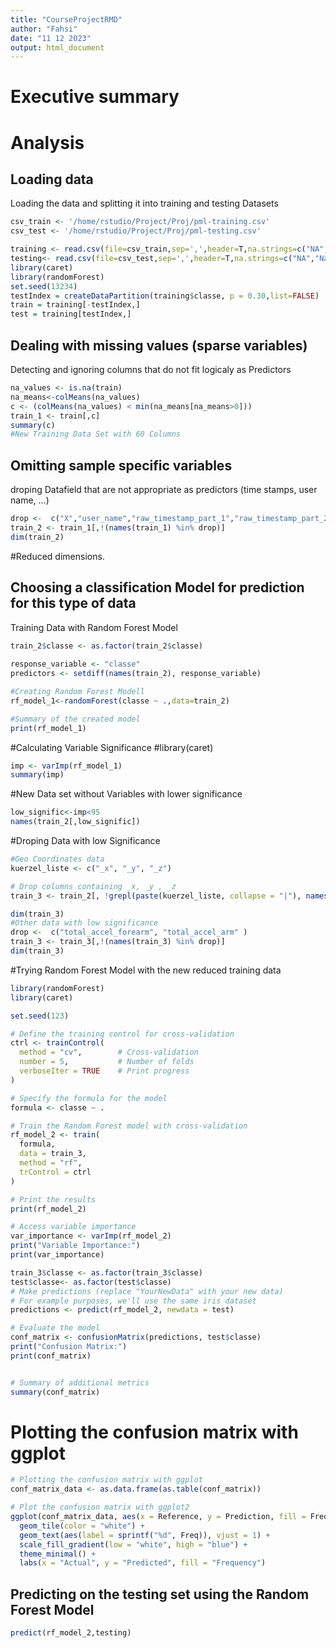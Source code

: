```yaml
---
title: "CourseProjectRMD"
author: "Fahsi"
date: "11 12 2023"
output: html_document
---
```




# Executive summary
# Analysis
## Loading data
Loading the data and splitting it into training and testing Datasets
```r
csv_train <- '/home/rstudio/Project/Proj/pml-training.csv'
csv_test <- '/home/rstudio/Project/Proj/pml-testing.csv'

training <- read.csv(file=csv_train,sep=',',header=T,na.strings=c("NA","NaN", "#DIV/0!"))
testing<- read.csv(file=csv_test,sep=',',header=T,na.strings=c("NA","NaN", "#DIV/0!"))
library(caret) 
library(randomForest)
set.seed(13234)
testIndex = createDataPartition(training$classe, p = 0.30,list=FALSE)
train = training[-testIndex,]
test = training[testIndex,]
```

## Dealing with missing values (sparse variables) 
Detecting and ignoring columns that do not fit logicaly as Predictors 
```r
na_values <- is.na(train)
na_means<-colMeans(na_values)
c <- (colMeans(na_values) < min(na_means[na_means>0]))
train_1 <- train[,c]
summary(c) 
#New Training Data Set with 60 Columns  
```

  
## Omitting sample specific variables
droping Datafield that are not appropriate as predictors (time stamps, user name, ...)
```r
drop <-  c("X","user_name","raw_timestamp_part_1","raw_timestamp_part_2","cvtd_timestamp" ,"new_window","num_window")
train_2 <- train_1[,!(names(train_1) %in% drop)]
dim(train_2)
```
#Reduced dimensions.

## Choosing a classification Model for prediction for this type of data 
Training Data with Random Forest Model 
```r
train_2$classe <- as.factor(train_2$classe)
 
response_variable <- "classe"
predictors <- setdiff(names(train_2), response_variable)

#Creating Random Forest Modell
rf_model_1<-randomForest(classe ~ .,data=train_2)

#Summary of the created model
print(rf_model_1)
```
#Calculating Variable Significance
#library(caret)

```r
imp <- varImp(rf_model_1)
summary(imp)
```

#New Data set without Variables with lower significance 
```r
low_signific<-imp<95
names(train_2[,low_signific])
```

#Droping Data with low Significance

```r
#Geo Coordinates data
kuerzel_liste <- c("_x", "_y", "_z")

# Drop columns containing _x, _y , _z
train_3 <- train_2[, !grepl(paste(kuerzel_liste, collapse = "|"), names(train_2))]

dim(train_3)
#Other data with low significance 
drop <-  c("total_accel_forearm", "total_accel_arm" )
train_3 <- train_3[,!(names(train_3) %in% drop)]
dim(train_3)
```

#Trying Random Forest Model with the new reduced training data 
```r
library(randomForest)
library(caret)

set.seed(123)

# Define the training control for cross-validation
ctrl <- trainControl(
  method = "cv",        # Cross-validation
  number = 5,           # Number of folds
  verboseIter = TRUE    # Print progress
)

# Specify the formula for the model
formula <- classe ~ .

# Train the Random Forest model with cross-validation
rf_model_2 <- train(
  formula,
  data = train_3,
  method = "rf",
  trControl = ctrl
)

# Print the results
print(rf_model_2)

# Access variable importance
var_importance <- varImp(rf_model_2)
print("Variable Importance:")
print(var_importance)

train_3$classe <- as.factor(train_3$classe)
test$classe<- as.factor(test$classe)
# Make predictions (replace "YourNewData" with your new data)
# For example purposes, we'll use the same iris dataset
predictions <- predict(rf_model_2, newdata = test)

# Evaluate the model
conf_matrix <- confusionMatrix(predictions, test$classe)
print("Confusion Matrix:")
print(conf_matrix)


# Summary of additional metrics
summary(conf_matrix)
```

# Plotting the confusion matrix with ggplot
```r
# Plotting the confusion matrix with ggplot
conf_matrix_data <- as.data.frame(as.table(conf_matrix))

# Plot the confusion matrix with ggplot2
ggplot(conf_matrix_data, aes(x = Reference, y = Prediction, fill = Freq)) +
  geom_tile(color = "white") +
  geom_text(aes(label = sprintf("%d", Freq)), vjust = 1) +
  scale_fill_gradient(low = "white", high = "blue") +
  theme_minimal() +
  labs(x = "Actual", y = "Predicted", fill = "Frequency")
```

## Predicting on the testing set using the Random Forest Model

```r
predict(rf_model_2,testing)
```


